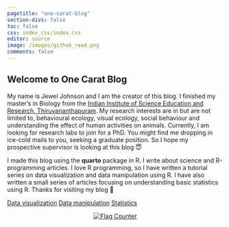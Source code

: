 ```yaml
---
pagetitle: "one-carat-blog"
section-divs: false
toc: false
css: index_css/index.css
editor: source
image: /images/github_read.png
comments: false
---
```

## Welcome to One Carat Blog

My name is Jewel Johnson and I am the creator of this blog. I finished my master's in Biology from the [Indian Institute of Science Education and Research, Thiruvananthapuram](https://www.iisertvm.ac.in/). My research interests are in but are not limited to, behavioural ecology, visual ecology, social behaviour and understanding the effect of human activities on animals. Currently, I am looking for research labs to join for a PhD. You might find me dropping in ice-cold mails to you, seeking a graduate position. So I hope my prospective supervisor is looking at this blog 😇

I made this blog using the **quarto** package in R. I write about science and R-programming articles. I love R programming, so I have written a tutorial series on data visualization and data manipulation using R. I have also written a small series of articles focusing on understanding basic statistics using R. Thanks for visiting my blog 🙌 

::: {.hero-buttons}
[Data visualization](https://jeweljohnsonj.github.io/one-carat-blog/articles/data_viz/project1.html){#btn-index .btn-action .btn .btn-success .btn-lg role="button"}
[Data manipulation](https://jeweljohnsonj.github.io/one-carat-blog/articles/data_man/project5.html){#btn-index .btn-action .btn .btn-success .btn-lg role="button"}
[Statistics](https://jeweljohnsonj.github.io/one-carat-blog/articles/stat/project1.html){#btn-index .btn-action .btn .btn-success .btn-lg role="button"}
:::

<center>        
<a href="https://info.flagcounter.com/ynrK"><img src="https://s11.flagcounter.com/count2/ynrK/bg_000000/txt_FFFFFF/border_F0F0F0/columns_3/maxflags_9/viewers_0/labels_1/pageviews_1/flags_0/percent_0/" alt="Flag Counter" border="0"></a>
</center>
